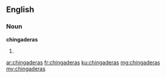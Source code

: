 ==English==

===Noun===
'''chingaderas'''

# {{plural of|chingadera}}

[[ar:chingaderas]]
[[fr:chingaderas]]
[[ku:chingaderas]]
[[mg:chingaderas]]
[[my:chingaderas]]